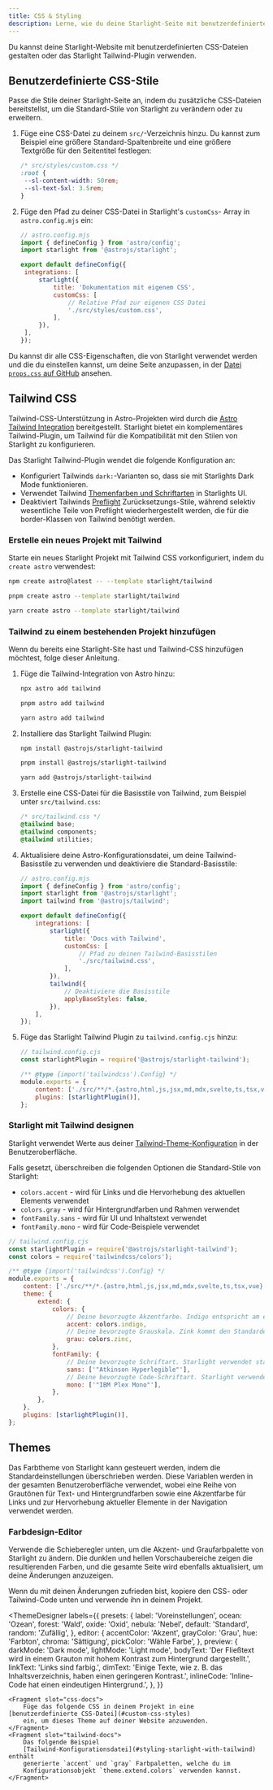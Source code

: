 ```yaml
---
title: CSS & Styling
description: Lerne, wie du deine Starlight-Seite mit benutzerdefiniertem CSS gestalten oder mit Tailwind CSS integrieren kannst.
---
```


Du kannst deine Starlight-Website mit benutzerdefinierten CSS-Dateien gestalten oder das Starlight Tailwind-Plugin verwenden.

## Benutzerdefinierte CSS-Stile

Passe die Stile deiner Starlight-Seite an, indem du zusätzliche CSS-Dateien bereitstellst, um die Standard-Stile von Starlight zu verändern oder zu erweitern.

1. Füge eine CSS-Datei zu deinem `src/`-Verzeichnis hinzu.
   Du kannst zum Beispiel eine größere Standard-Spaltenbreite und eine größere Textgröße für den Seitentitel festlegen:

   ```css
   /* src/styles/custom.css */
   :root {
   	--sl-content-width: 50rem;
   	--sl-text-5xl: 3.5rem;
   }
   ```

2. Füge den Pfad zu deiner CSS-Datei in Starlight's `customCss`- Array in `astro.config.mjs` ein:

   ```js
   // astro.config.mjs
   import { defineConfig } from 'astro/config';
   import starlight from '@astrojs/starlight';

   export default defineConfig({
   	integrations: [
   		starlight({
   			title: 'Dokumentation mit eigenem CSS',
   			customCss: [
   				// Relative Pfad zur eigenen CSS Datei
   				'./src/styles/custom.css',
   			],
   		}),
   	],
   });
   ```

Du kannst dir alle CSS-Eigenschaften, die von Starlight verwendet werden und die du einstellen kannst, um deine Seite anzupassen, in der [Datei `props.css` auf GitHub](https://github.com/withastro/starlight/blob/main/packages/starlight/style/props.css) ansehen.

## Tailwind CSS

Tailwind-CSS-Unterstützung in Astro-Projekten wird durch die [Astro Tailwind Integration](https://docs.astro.build/de/guides/integrations-guide/tailwind/) bereitgestellt.
Starlight bietet ein komplementäres Tailwind-Plugin, um Tailwind für die Kompatibilität mit den Stilen von Starlight zu konfigurieren.

Das Starlight Tailwind-Plugin wendet die folgende Konfiguration an:

- Konfiguriert Tailwinds `dark:`-Varianten so, dass sie mit Starlights Dark Mode funktionieren.
- Verwendet Tailwind [Themenfarben und Schriftarten](#starlight-mit-tailwind-designen) in Starlights UI.
- Deaktiviert Tailwinds [Preflight](https://tailwindcss.com/docs/preflight) Zurücksetzungs-Stile, während selektiv wesentliche Teile von Preflight wiederhergestellt werden, die für die border-Klassen von Tailwind benötigt werden.

### Erstelle ein neues Projekt mit Tailwind


Starte ein neues Starlight Projekt mit Tailwind CSS vorkonfiguriert, indem du `create astro` verwendest:

<Tabs>
<TabItem label="npm">

```sh
npm create astro@latest -- --template starlight/tailwind
```

</TabItem>
<TabItem label="pnpm">

```sh
pnpm create astro --template starlight/tailwind
```

</TabItem>
<TabItem label="Yarn">

```sh
yarn create astro --template starlight/tailwind
```

</TabItem>
</Tabs>

### Tailwind zu einem bestehenden Projekt hinzufügen

Wenn du bereits eine Starlight-Site hast und Tailwind-CSS hinzufügen möchtest, folge dieser Anleitung.

1.  Füge die Tailwind-Integration von Astro hinzu:

    <Tabs>

    <TabItem label="npm">

    ```sh
    npx astro add tailwind
    ```

    </TabItem>

    <TabItem label="pnpm">

    ```sh
    pnpm astro add tailwind
    ```

    </TabItem>

    <TabItem label="Yarn">

    ```sh
    yarn astro add tailwind
    ```

    </TabItem>

    </Tabs>

2.  Installiere das Starlight Tailwind Plugin:

    <Tabs>

    <TabItem label="npm">

    ```sh
    npm install @astrojs/starlight-tailwind
    ```

    </TabItem>

    <TabItem label="pnpm">

    ```sh
    pnpm install @astrojs/starlight-tailwind
    ```

    </TabItem>

    <TabItem label="Yarn">

    ```sh
    yarn add @astrojs/starlight-tailwind
    ```

    </TabItem>

    </Tabs>

3.  Erstelle eine CSS-Datei für die Basisstile von Tailwind, zum Beispiel unter `src/tailwind.css`:

    ```css
    /* src/tailwind.css */
    @tailwind base;
    @tailwind components;
    @tailwind utilities;
    ```

4.  Aktualisiere deine Astro-Konfigurationsdatei, um deine Tailwind-Basisstile zu verwenden und deaktiviere die Standard-Basisstile:

    ```js {11-12,16-17}
    // astro.config.mjs
    import { defineConfig } from 'astro/config';
    import starlight from '@astrojs/starlight';
    import tailwind from '@astrojs/tailwind';

    export default defineConfig({
    	integrations: [
    		starlight({
    			title: 'Docs with Tailwind',
    			customCss: [
    				// Pfad zu deinen Tailwind-Basisstilen
    				'./src/tailwind.css',
    			],
    		}),
    		tailwind({
    			// Deaktiviere die Basisstile
    			applyBaseStyles: false,
    		}),
    	],
    });
    ```

5.  Füge das Starlight Tailwind Plugin zu `tailwind.config.cjs` hinzu:

    ```js ins={2,7}
    // tailwind.config.cjs
    const starlightPlugin = require('@astrojs/starlight-tailwind');

    /** @type {import('tailwindcss').Config} */
    module.exports = {
    	content: ['./src/**/*.{astro,html,js,jsx,md,mdx,svelte,ts,tsx,vue}'],
    	plugins: [starlightPlugin()],
    };
    ```

### Starlight mit Tailwind designen

Starlight verwendet Werte aus deiner [Tailwind-Theme-Konfiguration](https://tailwindcss.com/docs/theme) in der Benutzeroberfläche.

Falls gesetzt, überschreiben die folgenden Optionen die Standard-Stile von Starlight:

- `colors.accent` - wird für Links und die Hervorhebung des aktuellen Elements verwendet
- `colors.gray` - wird für Hintergrundfarben und Rahmen verwendet
- `fontFamily.sans` - wird für UI und Inhaltstext verwendet
- `fontFamily.mono` - wird für Code-Beispiele verwendet

```js {12,14,18,20}
// tailwind.config.cjs
const starlightPlugin = require('@astrojs/starlight-tailwind');
const colors = require('tailwindcss/colors');

/** @type {import('tailwindcss').Config} */
module.exports = {
	content: ['./src/**/*.{astro,html,js,jsx,md,mdx,svelte,ts,tsx,vue}'],
	theme: {
		extend: {
			colors: {
				// Deine bevorzugte Akzentfarbe. Indigo entspricht am ehesten den Standardeinstellungen von Starlight.
				accent: colors.indigo,
				// Deine bevorzugte Grauskala. Zink kommt den Standardeinstellungen von Starlight am nächsten.
				grau: colors.zinc,
			},
			fontFamily: {
				// Deine bevorzugte Schriftart. Starlight verwendet standardmäßig eine Systemschriftart.
				sans: ['"Atkinson Hyperlegible"'],
				// Deine bevorzugte Code-Schriftart. Starlight verwendet standardmäßig die Systemschriftart Monospace.
				mono: ['"IBM Plex Mono"'],
			},
		},
	},
	plugins: [starlightPlugin()],
};
```

## Themes

Das Farbtheme von Starlight kann gesteuert werden, indem die Standardeinstellungen überschrieben werden.
Diese Variablen werden in der gesamten Benutzeroberfläche verwendet, wobei eine Reihe von Grautönen für Text- und Hintergrundfarben sowie eine Akzentfarbe für Links und zur Hervorhebung aktueller Elemente in der Navigation verwendet werden.

### Farbdesign-Editor

Verwende die Schieberegler unten, um die Akzent- und Graufarbpalette von Starlight zu ändern.
Die dunklen und hellen Vorschaubereiche zeigen die resultierenden Farben, und die gesamte Seite wird ebenfalls aktualisiert, um deine Änderungen anzuzeigen.

Wenn du mit deinen Änderungen zufrieden bist, kopiere den CSS- oder Tailwind-Code unten und verwende ihn in deinem Projekt.


<ThemeDesigner
	labels={{
		presets: {
			label: 'Voreinstellungen',
			ocean: 'Ozean',
			forest: 'Wald',
			oxide: 'Oxid',
			nebula: 'Nebel',
			default: 'Standard',
			random: 'Zufällig',
		},
		editor: {
			accentColor: 'Akzent',
			grayColor: 'Grau',
			hue: 'Farbton',
			chroma: 'Sättigung',
			pickColor: 'Wähle Farbe',
		},
		preview: {
			darkMode: 'Dark mode',
			lightMode: 'Light mode',
			bodyText:
				'Der Fließtext wird in einem Grauton mit hohem Kontrast zum Hintergrund dargestellt.',
			linkText: 'Links sind farbig.',
			dimText:
				'Einige Texte, wie z. B. das Inhaltsverzeichnis, haben einen geringeren Kontrast.',
			inlineCode: 'Inline-Code hat einen eindeutigen Hintergrund.',
		},
	}}
>
	<Fragment slot="css-docs">
		Füge das folgende CSS in deinem Projekt in eine [benutzerdefinierte CSS-Datei](#custom-css-styles) 
		ein, um dieses Theme auf deiner Website anzuwenden.
	</Fragment>
	<Fragment slot="tailwind-docs">
		Das folgende Beispiel
		[Tailwind-Konfigurationsdatei](#styling-starlight-with-tailwind) enthält
		generierte `accent` und `gray` Farbpaletten, welche du im
		Konfigurationsobjekt `theme.extend.colors` verwenden kannst.
	</Fragment>
</ThemeDesigner>
